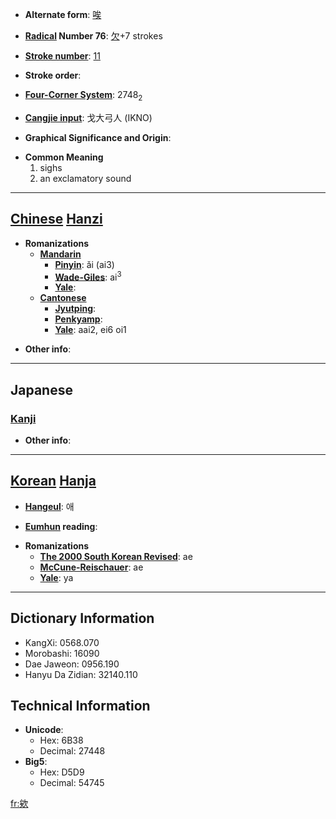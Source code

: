 * '''Alternate form''': [[唉]]

* '''[[Wiktionary:Chinese radical index| Radical]] Number 76''': [[Wiktionary:Chinese radical index 欠|欠]]+7 strokes

* '''[[Wiktionary:Chinese total strokes index|Stroke number]]''': [[Wiktionary:Chinese total strokes index 11|11]]

* '''Stroke order''': 

* '''[[Wiktionary:Chinese four corner index|Four-Corner System]]''': 2748<sub>2</sub>

* '''[[Wiktionary:Chinese Cangjie index|Cangjie input]]''': 戈大弓人 (IKNO)

* '''Graphical Significance and Origin''': 

* '''Common Meaning'''
*#sighs
*# an exclamatory sound


----

== [[Chinese]] [[Hanzi]] ==

* '''Romanizations'''
** '''[[Mandarin]]'''
*** '''[[Pinyin]]''': ǎi (ai3)
*** '''[[Wade-Giles]]''': ai<sup>3</sup>
*** '''[[Yale]]''': 
** '''[[Cantonese]]'''
*** '''[[Jyutping]]''':
*** '''[[Penkyamp]]''': 
*** '''[[Yale]]''': aai2, ei6 oi1

* '''Other info''': 

----

==Japanese==
===[[Kanji]]===
{{kanji|on readings=[[あい]] (ai), [[かい]] (kai)|kun readings=[[なげく]] (nageku)}}

* '''Other info''':  

----

== [[Korean]] [[Hanja]] ==

* '''[[Hangeul]]''': 애

* '''[[Eumhun]] reading''': 

* '''Romanizations'''
** '''[[The 2000 South Korean Revised Romanization|The 2000 South Korean Revised]]''': ae
** '''[[McCune-Reischauer]]''': ae
** '''[[Yale]]''': ya

----

== Dictionary Information ==

* KangXi: 0568.070
* Morobashi: 16090
* Dae Jaweon: 0956.190
* Hanyu Da Zidian: 32140.110

== Technical Information ==

* '''Unicode''':
** Hex: 6B38
** Decimal: 27448
* '''Big5''':
** Hex: D5D9
** Decimal: 54745

[[fr:欸]]